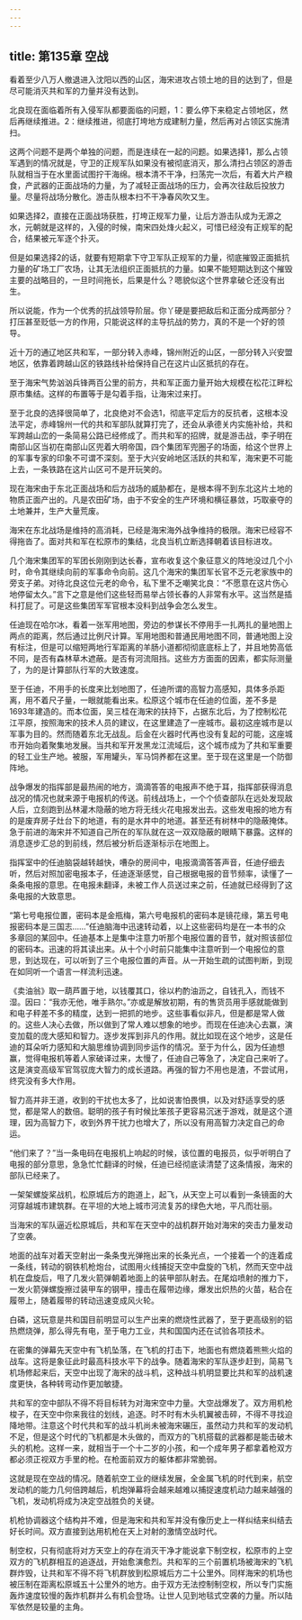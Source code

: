 ```yaml
---
---
---
```

title: 第135章 空战
---



看着至少八万人撤退进入沈阳以西的山区，海宋进攻占领土地的目的达到了，但是尽可能消灭共和军的力量并没有达到。

北良现在面临着所有入侵军队都要面临的问题，1：要么停下来稳定占领地区，然后再继续推进。2：继续推进，彻底打垮地方成建制力量，然后再对占领区实施清扫。

这两个问题不是两个单独的问题，而是连续在一起的问题。如果选择1，那么占领军遇到的情况就是，守卫的正规军队如果没有被彻底消灭，那么清扫占领区的游击队就相当于在水里面试图拧干海绵。根本清不干净，扫荡完一次后，有着大片产粮食，产武器的正面战场的力量，为了减轻正面战场的压力，会再次往敌后投放力量。尽量将战场分散化。游击队根本扫不干净春风吹又生。

如果选择2，直接在正面战场获胜，打垮正规军力量，让后方游击队成为无源之水，元朝就是这样的，入侵的时候，南宋四处烽火起义，可惜已经没有正规军的配合，结果被元军逐个扑灭。

但是如果选择2的话，就要有短期拿下守卫军队正规军的力量，彻底摧毁正面抵抗力量的矿场工厂农场，让其无法组织正面抵抗的力量。如果不能短期达到这个摧毁主要的战略目的，一旦时间拖长，后果是什么？嗯貌似这个世界拿破仑还没有出生。

所以说能，作为一个优秀的抗战领导阶层。你丫硬是要把敌后和正面分成两部分？打压甚至贬低一方的作用，只能说这样的主导抗战的势力，真的不是一个好的领导。

近十万的通辽地区共和军，一部分转入赤峰，锦州附近的山区，一部分转入兴安盟地区，依靠着跨越山区的铁路线补给保持自己在这片山区抵抗的存在。

至于海宋气势汹汹兵锋两百公里的前方，共和军正面力量开始大规模在松花江畔松原市集结。这样的布置等于是勾着手指，让海宋过来打。

至于北良的选择很简单了，北良绝对不会选1，彻底平定后方的反抗者，这根本没法平定，赤峰锦州一代的共和军部队就算打完了，还会从承德关内实施补给，共和军跨越山峦的一条简易公路已经修成了。而共和军的招牌，就是游击战，李子明在南部山区当初在南部山区兜着大明帝国，四个集团军兜圈子的场面，给这个世界上的军事专家的印象不可谓不深刻。至于大兴安岭地区活跃的共和军，海宋更不可能上去，一条铁路在这片山区可不是开玩笑的。

现在海宋由于东北正面战场和后方战场的威胁都在，是根本得不到东北这片土地的物质正面产出的。凡是农田矿场，由于不安全的生产环境和横征暴敛，巧取豪夺的土地兼并，生产大量荒废。

海宋在东北战场是维持的高消耗，已经是海宋海外战争维持的极限。海宋已经容不得拖沓了。面对共和军在松原市的集结，北良当机立断选择朝着该目标进攻。

几个海宋集团军的军团长刚刚到达长春，宣布收复这个象征意义的阵地没过几个小时，命令其继续向前的军事命令向前。这几个海宋的集团军长官不乏元老家族中的旁支子弟。对待北良这位元老的命令，私下里不乏嘲笑北良：“不愿意在这片伤心地停留太久。”言下之意是他们这些轻而易举占领长春的人非常有水平。这当然是插科打屁了。可是这些集团军军官根本没料到战争会怎么发生。

任迪现在哈尔冰，看着一张军用地图，旁边的参谋长不停用手一扎两扎的量地图上两点的距离，然后通过比例尺计算。军用地图和普通民用地图不同，普通地图上没有标注，但是可以缩短两地行军距离的羊肠小道都彻彻底底标上了，并且地势高低不同，是否有森林草木遮蔽。是否有河流阻挡。这些方方面面的因素，都实际测量了，为的是计算部队行军的大致速度。

至于任迪，不用手的长度来比划地图了，任迪所谓的高智力高感知，具体多杀距离，用不着尺子量，一眼就能看出来。松原这个城市在任迪的位面，差不多是1693年建造的。而本位面，吴三桂在海宋的扶持下，占据东北后，为了控制松花江平原，按照海宋的技术人员的建议，在这里建造了一座城市。最初这座城市是以军事为目的。然而随着东北无战乱。后金在火器时代再也没有复起的可能，这座城市开始向着聚集地发展。当共和军开发黑龙江流域后，这个城市成为了共和军重要的轻工业生产地。被服，军用罐头，军马饲养都在这里。至于现在这里是一个防御阵地。

战争爆发的指挥部是最热闹的地方，滴滴答答的电报声不绝于耳，指挥部获得消息战况的情况也就来源于电报机的传送。前线战场上，一个个侦查部队在远处发现敌人后，立刻跑到丛林灌木隐蔽的地方将无线火花电报发出去。这些发电报的地方有的是废弃房子灶台下的地道，有的是水井中的地道。甚至还有树林中的隐蔽掩体。急于前进的海宋并不知道自己所在的军队就在这一双双隐蔽的眼睛下暴露。这样的消息逐步汇总的到前线，然后被分析后逐渐标示在地图上。

指挥室中的任迪脑袋越转越快，嘈杂的房间中，电报滴滴答答声音，任迪仔细去听，然后对照加密电报本子，任迪逐渐感觉，自己根据电报的音节频率，读懂了一条条电报的意思。在电报未翻译，未被工作人员送过来之前，任迪就已经得到了这条电报的大致意思。

“第七号电报位置，密码本是金瓶梅，第六号电报机的密码本是镜花缘，第五号电报密码本是三国志……”任迪脑海中迅速转动着，以上这些密码均是在一本书的众多章回的某回中。任迪基本上是集中注意力听那个电报位置的音节，就对照该部位的密码本。迅速的将其读出来。从十个小时前只能集中注意听到一个电报位的意思，到达现在，可以听到了三个电报位置的声音。从一开始生疏的试图判断，到现在如同听一个语言一样流利迅速。

《卖油翁》取一葫芦置于地，以钱覆其口，徐以杓酌油沥之，自钱孔入，而钱不湿。因曰：“我亦无他，唯手熟尔。”亦或是解放初期，有的售货员用手感就能做到和电子秤差不多的精度，达到一把抓的地步。这些事看似非凡，但是都是常人做的。这些人决心去做，所以做到了常人难以想象的地步。而现在任迪决心去赢，演变加载的庞大感知和智力。逐步发挥到非凡的作用。就比如现在这个地步，这是任迪的耳朵听力感知和大脑思维协调到同步运作的情况。至于为什么，因为任迪想赢，觉得电报机等着人家破译过来，太慢了，任迪自己等急了，决定自己来听了。这是演变高级军官驾驭庞大智力的成长道路。再强的智力不用也是渣，不尝试用，终究没有多大作用。

智力高并非王道，收到的干扰也太多了，比如说害怕畏惧，以及对舒适享受的感觉，都是常人的数倍。聪明的孩子有时候比笨孩子更容易沉迷于游戏，就是这个道理，因为高智力下，收到外界干扰力也增大了，所以没有用高智力决定自己的命运。

“他们来了？”当一条电码在电报机上响起的时候，该位置的电报员，似乎听明白了电报的部分意思，急急忙忙翻译的时候，任迪已经彻底读清楚了这条情报，海宋的部队已经来了。

一架架螺旋桨战机，松原城后方的跑道上，起飞，从天空上可以看到一条镜面的大河穿越城市建筑群。在平坦的大地上城市河流复苏的绿色大地，平凡而壮丽。

当海宋的军队逼近松原城后，共和军在天空中的战机群开始对海宋的突击力量发动了空袭。

地面的战车对着天空射出一条条曳光弹拖出来的长条光点，一个接着一个的连着成一条线，转动的钢铁机枪炮台，试图用火线捕捉天空中盘旋的飞机，然而天空中战机在盘旋后，甩了几发火箭弹朝着地面上的装甲部队射去。在尾焰喷射的推力下，一发火箭弹螺旋擦过装甲车的钢甲，撞击在履带边缘，爆发出炽热的火苗，粘合在履带上，随着履带的转动迅速变成风火轮。

白磷，这玩意是共和国目前明显可以生产出来的燃烧性武器了，至于更高级别的铝热燃烧弹，那么得先有电，至于电力工业，共和国国内还在试验各项技术。

在密集的弹幕先天空中有飞机坠落，在飞机的打击下，地面也有燃烧着熊熊火焰的战车。这将是象征此时最高科技水平下的战争。随着海宋的军队逐步赶到，简易飞机场修起来后，天空中出现了海宋的战斗机，这种战斗机明显要比共和军的战机速度更快，各种转弯动作更加敏捷。

共和军的空中部队不得不将目标转为对海宋空中力量。大空战爆发了。双方用机枪梭子，在天空中你来我往的划线，追逐。时不时有木头机翼被击碎，不得不寻找迫降地带。注意这个时代共和军的战斗机尚未被海宋碾压，虽然动力共和军的发动机不足，但是这个时代的飞机都是木头做的，而双方的飞机搭载的武器都是能击破木头的机枪。这样一来，就相当于一个十二岁的小孩，和一个成年男子都拿着枪双方都必须正视双方手里的枪。在枪面前双方的躯体都非常脆弱。

这就是现在空战的情况。随着航空工业的继续发展，全金属飞机的时代到来，航空发动机的能力几何倍跨越后，机炮弹幕将会越来越难以捕捉速度机动力越来越强的飞机，发动机将成为决定空战胜负的关键。

机枪协调器这个结构并不难，但是海宋和共和军并没有像历史上一样纠结来纠结去好长时间。双方直接到达用机枪在天上对射的激情空战时代。

制空权，只有彻底将对方天空上的存在消灭干净才能说拿下制空权，松原市的上空双方的飞机群相互的追逐战，开始愈演愈烈。共和军的三个前置机场被海宋的飞机群炸毁，让共和军不得不将飞机群放到松原城后方二十公里外。同样海宋的机场也被压制在距离松原城五十公里外的地方。由于双方无法控制制空权，所以专门实施轰炸速度较慢的轰炸机群并么有机会登场。让世人见到地毯式空袭的力量。所以陆军依然是较量的主角。